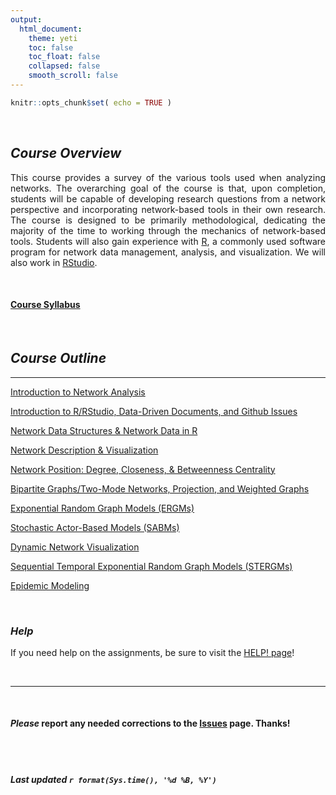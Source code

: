 ```yaml
---
output: 
  html_document:
    theme: yeti
    toc: false
    toc_float: false
    collapsed: false
    smooth_scroll: false
---
```


<style>
body {
text-align: justify}
</style>

```r
knitr::opts_chunk$set( echo = TRUE )
```

<br>

## *Course Overview*

This course provides a survey of the various tools used when analyzing networks. The overarching goal of the course is that, upon completion, students will be capable of developing research questions from a network perspective and incorporating network-based tools in their own research. The course is designed to be primarily methodological, dedicating the majority of the time to working through the mechanics of network-based tools. Students will also gain experience with [R](https://cran.r-project.org/), a commonly used software program for network data management, analysis, and visualization. We will also work in [RStudio](https://www.rstudio.com/).  

<br>

#### [**Course Syllabus**](CRJ-605-Networks-SYLLABUS.pdf)

<br>

## *Course Outline*  
____

[Introduction to Network Analysis](topics/page-01-intro.html)

[Introduction to R/RStudio, Data-Driven Documents, and Github Issues](topics/page-02-r-markdown.html)

[Network Data Structures & Network Data in R](topics/page-02-network-data.html)

[Network Description & Visualization](topics/page-04-description-visualization.html)

[Network Position: Degree, Closeness, & Betweenness Centrality](topics/page-05-centrality.html)

[Bipartite Graphs/Two-Mode Networks, Projection, and Weighted Graphs](topics/page-07-bipartite.html)

[Exponential Random Graph Models (ERGMs)](topics/page-08-ergm.html)

[Stochastic Actor-Based Models (SABMs)](topics/page-09-sabm.html)

[Dynamic Network Visualization](topics/page-10-dynamic-visualization.html)

[Sequential Temporal Exponential Random Graph Models (STERGMs)](topics/page-11-stergms.html)

[Epidemic Modeling](topics/page-12-epidemics.html)

<br>

### *Help*

If you need help on the assignments, be sure to visit the [HELP! page](topics/page-99-help.html)!


<br>

____

<br>

#### ***Please*** report any needed corrections to the [Issues](https://github.com/jacobtnyoung/SAND/issues/new) page. Thanks!

<br>
<br>


###### ***Last updated `r format(Sys.time(), '%d %B, %Y')`***